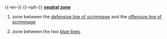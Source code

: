 {{-en-}}
{{-nph-}}
'''[[neutral]] [[zone]]'''

#{{fb}} zone between the [[defensive line of scrimmage]] and the [[offensive line of scrimmage]]
#{{icehockey}} zone between the two [[blue line]]s.